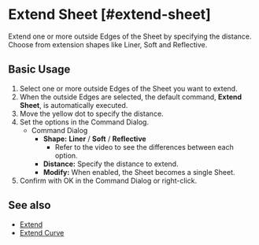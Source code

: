 
# Extend Sheet [#extend-sheet]

<Reference shortcut="" command="Extend Sheet" button="" />

Extend one or more outside Edges of the Sheet by specifying the distance. Choose from extension shapes like Liner, Soft and Reflective.

## Basic Usage

1. Select one or more outside Edges of the Sheet you want to extend.
2. When the outside Edges are selected, the default command, **Extend Sheet**, is automatically executed.
3. Move the yellow dot to specify the distance.
4. Set the options in the Command Dialog.
    - <Kst>Command Dialog</Kst>
        - **Shape:** **Liner** /  **Soft** /  **Reflective**
            - Refer to the video to see the differences between each option.
        - **Distance:** Specify the distance to extend.
        - **Modify:** When enabled, the Sheet becomes a single Sheet.
5. Confirm with OK in the Command Dialog or right-click.

<VideoPlayer fileName="extend-sheet"/>

## See also
- [Extend](./extend)
- [Extend Curve](../sketch/extend-curve)
